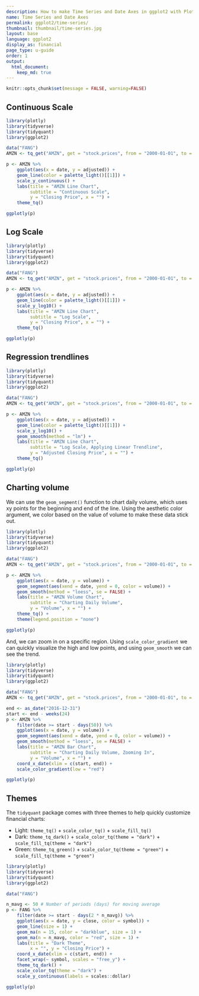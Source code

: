 ```yaml
---
description: How to make Time Series and Date Axes in ggplot2 with Plotly.
name: Time Series and Date Axes
permalink: ggplot2/time-series/
thumbnail: thumbnail/time-series.jpg
layout: base
language: ggplot2
display_as: financial
page_type: u-guide
order: 1
output:
  html_document:
    keep_md: true
---
```


```r
knitr::opts_chunk$set(message = FALSE, warning=FALSE)
```

## Continuous Scale


```r
library(plotly)
library(tidyverse)
library(tidyquant)
library(ggplot2)

data("FANG") 
AMZN <- tq_get("AMZN", get = "stock.prices", from = "2000-01-01", to = "2016-12-31")

p <- AMZN %>%
    ggplot(aes(x = date, y = adjusted)) +
    geom_line(color = palette_light()[[1]]) + 
    scale_y_continuous() +
    labs(title = "AMZN Line Chart", 
         subtitle = "Continuous Scale", 
         y = "Closing Price", x = "") + 
    theme_tq()

ggplotly(p)
```


<!--------------------- EXAMPLE BREAK ------------------------->

## Log Scale


```r
library(plotly)
library(tidyverse)
library(tidyquant)
library(ggplot2)

data("FANG") 
AMZN <- tq_get("AMZN", get = "stock.prices", from = "2000-01-01", to = "2016-12-31")

p <- AMZN %>%
    ggplot(aes(x = date, y = adjusted)) +
    geom_line(color = palette_light()[[1]]) + 
    scale_y_log10() +
    labs(title = "AMZN Line Chart", 
         subtitle = "Log Scale", 
         y = "Closing Price", x = "") + 
    theme_tq()

ggplotly(p)
```

<!--------------------- EXAMPLE BREAK ------------------------->

## Regression trendlines


```r
library(plotly)
library(tidyverse)
library(tidyquant)
library(ggplot2)

data("FANG") 
AMZN <- tq_get("AMZN", get = "stock.prices", from = "2000-01-01", to = "2016-12-31")

p <- AMZN %>%
    ggplot(aes(x = date, y = adjusted)) +
    geom_line(color = palette_light()[[1]]) + 
    scale_y_log10() +
    geom_smooth(method = "lm") +
    labs(title = "AMZN Line Chart", 
         subtitle = "Log Scale, Applying Linear Trendline", 
         y = "Adjusted Closing Price", x = "") + 
    theme_tq()

ggplotly(p)
```


<!--------------------- EXAMPLE BREAK ------------------------->

## Charting volume

We can use the `geom_segment()` function to chart daily volume, which uses xy points for the beginning and end of the line. Using the aesthetic color argument, we color based on the value of volume to make these data stick out.

```r
library(plotly)
library(tidyverse)
library(tidyquant)
library(ggplot2)

data("FANG") 
AMZN <- tq_get("AMZN", get = "stock.prices", from = "2000-01-01", to = "2001-06-01")

p <- AMZN %>%
    ggplot(aes(x = date, y = volume)) +
    geom_segment(aes(xend = date, yend = 0, color = volume)) + 
    geom_smooth(method = "loess", se = FALSE) +
    labs(title = "AMZN Volume Chart", 
         subtitle = "Charting Daily Volume", 
         y = "Volume", x = "") +
    theme_tq() +
    theme(legend.position = "none") 

ggplotly(p)
```

And, we can zoom in on a specific region. Using `scale_color_gradient` we can quickly visualize the high and low points, and using `geom_smooth` we can see the trend.

```r
library(plotly)
library(tidyverse)
library(tidyquant)
library(ggplot2)

data("FANG") 
AMZN <- tq_get("AMZN", get = "stock.prices", from = "2000-01-01", to = "2016-12-31")

end <- as_date("2016-12-31")
start <- end - weeks(24)
p <- AMZN %>%
    filter(date >= start - days(50)) %>%
    ggplot(aes(x = date, y = volume)) +
    geom_segment(aes(xend = date, yend = 0, color = volume)) +
    geom_smooth(method = "loess", se = FALSE) +
    labs(title = "AMZN Bar Chart", 
         subtitle = "Charting Daily Volume, Zooming In", 
         y = "Volume", x = "") + 
    coord_x_date(xlim = c(start, end)) +
    scale_color_gradient(low = "red")

ggplotly(p)
```

<!--------------------- EXAMPLE BREAK ------------------------->

## Themes
The `tidyquant` package comes with three themes to help quickly customize financial charts:

* Light: `theme_tq()` + `scale_color_tq()` + `scale_fill_tq()`
* Dark: `theme_tq_dark()` + `scale_color_tq(theme = "dark")` + `scale_fill_tq(theme = "dark")`
* Green: `theme_tq_green()` + `scale_color_tq(theme = "green")` + `scale_fill_tq(theme = "green")`

```r
library(plotly)
library(tidyverse)
library(tidyquant)
library(ggplot2)

data("FANG") 

n_mavg <- 50 # Number of periods (days) for moving average
p <- FANG %>%
    filter(date >= start - days(2 * n_mavg)) %>%
    ggplot(aes(x = date, y = close, color = symbol)) +
    geom_line(size = 1) +
    geom_ma(n = 15, color = "darkblue", size = 1) + 
    geom_ma(n = n_mavg, color = "red", size = 1) +
    labs(title = "Dark Theme",
         x = "", y = "Closing Price") +
    coord_x_date(xlim = c(start, end)) +
    facet_wrap(~ symbol, scales = "free_y") +
    theme_tq_dark() +
    scale_color_tq(theme = "dark") +
    scale_y_continuous(labels = scales::dollar)

ggplotly(p)
```


<!--------------------- EXAMPLE BREAK ------------------------->

